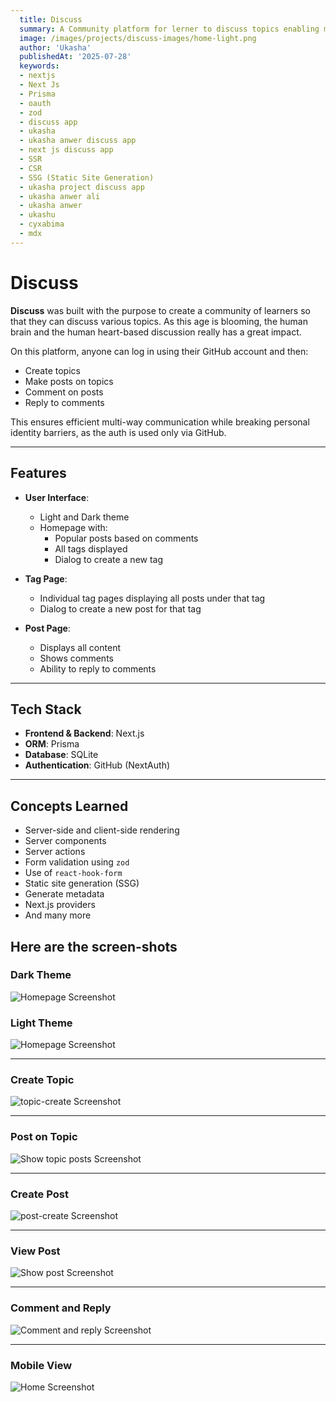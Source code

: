 ```yaml
---
  title: Discuss
  summary: A Community platform for lerner to discuss topics enabling multi-way communication and deep conversation.
  image: /images/projects/discuss-images/home-light.png
  author: 'Ukasha'
  publishedAt: '2025-07-28'
  keywords:
  - nextjs
  - Next Js
  - Prisma
  - oauth
  - zod
  - discuss app
  - ukasha
  - ukasha anwer discuss app
  - next js discuss app
  - SSR
  - CSR
  - SSG (Static Site Generation)
  - ukasha project discuss app
  - ukasha anwer ali
  - ukasha anwer 
  - ukashu
  - cyxabima
  - mdx
---
```




# Discuss

**Discuss** was built with the purpose to create a community of learners so that they can discuss various topics. As this age is blooming, the human brain and the human heart-based discussion really has a great impact.

On this platform, anyone can log in using their GitHub account and then:

- Create topics
- Make posts on topics
- Comment on posts
- Reply to comments

This ensures efficient multi-way communication while breaking personal identity barriers, as the auth is used only via GitHub.

---

## Features

- **User Interface**:
  - Light and Dark theme
  - Homepage with:
    - Popular posts based on comments
    - All tags displayed
    - Dialog to create a new tag

- **Tag Page**:
  - Individual tag pages displaying all posts under that tag
  - Dialog to create a new post for that tag

- **Post Page**:
  - Displays all content
  - Shows comments
  - Ability to reply to comments

---

## Tech Stack

- **Frontend & Backend**: Next.js
- **ORM**: Prisma
- **Database**: SQLite
- **Authentication**: GitHub (NextAuth)

---

## Concepts Learned

- Server-side and client-side rendering
- Server components
- Server actions
- Form validation using `zod`
- Use of `react-hook-form`
- Static site generation (SSG)
- Generate metadata
- Next.js providers
- And many more

## Here are the screen-shots

### Dark Theme
![Homepage Screenshot](/images/projects/discuss-images/home-dark.png)


### Light Theme
![Homepage Screenshot](/images/projects/discuss-images/home-light.png)

---

### Create Topic
![topic-create Screenshot](/images/projects/discuss-images/create-topic.png)

---

### Post on Topic
![Show topic posts Screenshot](/images/projects/discuss-images/topic-posts.png)

---

### Create Post 
![post-create Screenshot](/images/projects/discuss-images/create-post.png)

---
### View Post
![Show post Screenshot](/images/projects/discuss-images/view-post.png)

---
### Comment and Reply
![Comment and reply Screenshot](/images/projects/discuss-images/comment-reply.png)

---

### Mobile View

![Home Screenshot](/images/projects/discuss-images/mobile-1.png)

